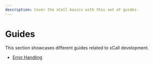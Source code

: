 ```yaml
---
description: Cover the xCall basics with this set of guides.
---
```


# Guides

This section showcases different guides related to xCall development.

* [Error Handling](/guides/error-handling)
